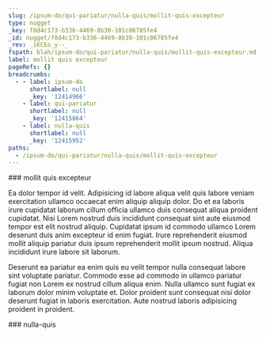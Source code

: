 ```yaml
---
slug: /ipsum-do/qui-pariatur/nulla-quis/mollit-quis-excepteur
type: nugget
_key: f8d4c173-b336-4469-8b30-101c06785fe4
_id: nugget/f8d4c173-b336-4469-8b30-101c06785fe4
_rev: _iKCEo_y--_
fspath: blah/ipsum-do/qui-pariatur/nulla-quis/mollit-quis-excepteur.md
label: mollit quis excepteur
pageRefs: {}
breadcrumbs:
  - - label: ipsum-do
      shortlabel: null
      _key: '12414966'
    - label: qui-pariatur
      shortlabel: null
      _key: '12415864'
    - label: nulla-quis
      shortlabel: null
      _key: '12415952'
paths:
  - /ipsum-do/qui-pariatur/nulla-quis/mollit-quis-excepteur
---
```


<NuggetArea>
<Nugget slug="/ipsum-do/qui-pariatur/nulla-quis/mollit-quis-excepteur" type="nugget" _key="f8d4c173-b336-4469-8b30-101c06785fe4" _id="nugget/f8d4c173-b336-4469-8b30-101c06785fe4" _rev="_iKCEo_y--_" fspath="blah/ipsum-do/qui-pariatur/nulla-quis/mollit-quis-excepteur.md" label="mollit quis excepteur" paths="/ipsum-do/qui-pariatur/nulla-quis/mollit-quis-excepteur">
<NuggetBody>
### mollit quis excepteur

Ea dolor tempor id velit. Adipisicing id labore aliqua velit quis labore veniam exercitation ullamco occaecat enim aliquip aliquip dolor. Do et ea laboris irure cupidatat laborum cillum officia ullamco duis consequat aliqua proident cupidatat. Nisi Lorem nostrud duis incididunt consequat sint aute eiusmod tempor est elit nostrud aliquip. Cupidatat ipsum id commodo ullamco Lorem deserunt duis anim excepteur id enim fugiat. Irure reprehenderit eiusmod mollit aliquip pariatur duis ipsum reprehenderit mollit ipsum nostrud. Aliqua incididunt irure labore sit laborum.

Deserunt ea pariatur ea enim quis eu velit tempor nulla consequat labore sint voluptate pariatur. Commodo esse ad commodo in ullamco pariatur fugiat non Lorem ex nostrud cillum aliqua enim. Nulla ullamco sunt fugiat ex laborum dolor minim voluptate et. Dolor proident sunt consequat nisi dolor deserunt fugiat in laboris exercitation. Aute nostrud laboris adipisicing proident in proident.

</NuggetBody>
<Breadcrumbs>
<Crumbs>
<Crumb _key="12414966" label="ipsum-do" /><Crumb _key="12415864" label="qui-pariatur" /><Crumb _key="12415952" label="nulla-quis" />
</Crumbs>
</Breadcrumbs>
</Nugget>

<NuggetsInbound>
</NuggetsInbound>
<NuggetsOutbound>
</NuggetsOutbound>
</NuggetArea>
<PassagesInbound>
<Passage direction="inbound" type="passage" _key="12415952" _id="passage/12415952" _rev="_iKCEo_u--_" label="nulla-quis" passage="nulla-quis" fspath="blah/ipsum-do/qui-pariatur/nulla-quis" paths="/ipsum-do/qui-pariatur/nulla-quis" slug="/ipsum-do/qui-pariatur/nulla-quis">
<NuggetBody>
### nulla-quis

</NuggetBody>
<Breadcrumbs>
<Crumbs>
<Crumb _key="12414966" label="ipsum-do" /><Crumb _key="12415864" label="qui-pariatur" />
</Crumbs>
</Breadcrumbs>
</Passage>

</PassagesInbound>
<PassagesOutbound>
</PassagesOutbound>